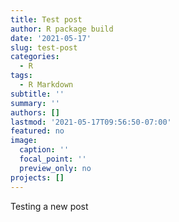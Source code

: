 ```yaml
---
title: Test post
author: R package build
date: '2021-05-17'
slug: test-post
categories:
  - R
tags:
  - R Markdown
subtitle: ''
summary: ''
authors: []
lastmod: '2021-05-17T09:56:50-07:00'
featured: no
image:
  caption: ''
  focal_point: ''
  preview_only: no
projects: []
---
```


Testing a new post
